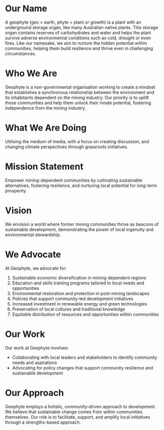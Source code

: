 # Our Name

A geophyte (geo = earth, phyte = plant or growth) is a plant with an underground storage
organ, like many Australian native plants. This storage organ contains reserves of
carbohydrates and water and helps the plant survive adverse environmental conditions
such as cold, drought or even fires. Like our namesake, we aim to nurture the hidden
potential within communities, helping them build resilience and thrive even in
challenging circumstances.

# Who We Are

Geophyte is a non-governmental organisation working to create a mindset that
establishes a synchronous relationship between the environment and its inhabitants
dependent on the mining industry. Our priority is to uplift these communities and help
them unlock their innate potential, fostering independence from the mining industry.

# What We Are Doing

Utilising the medium of media, with a focus on creating discussion, and changing climate perspectives through grassroots initiatives.

# Mission Statement

Empower mining-dependent communities by cultivating sustainable alternatives,
fostering resilience, and nurturing local potential for long-term prosperity.

# Vision

We envision a world where former mining communities thrive as beacons of sustainable
development, demonstrating the power of local ingenuity and environmental
stewardship.

# We Advocate

At Geophyte, we advocate for:

1. Sustainable economic diversification in mining-dependent regions
2. Education and skills training programs tailored to local needs and opportunities
3. Environmental restoration and protection in post-mining landscapes
4. Policies that support community-led development initiatives
5. Increased investment in renewable energy and green technologies
6. Preservation of local cultures and traditional knowledge
7. Equitable distribution of resources and opportunities within communities

# Our Work

Our work at Geophyte involves:

- Collaborating with local leaders and stakeholders to identify community needs and aspirations
- Advocating for policy changes that support community resilience and sustainable development

# Our Approach

Geophyte employs a holistic, community-driven approach to development. We believe
that sustainable change comes from within communities themselves. Our role is to
facilitate, support, and amplify local initiatives through a strengths-based approach.
